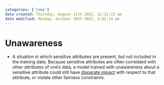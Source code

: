 ```yaml
---
categories: ['temp']
date created: Thursday, August 11th 2022, 12:32:23 am
date modified: Monday, October 10th 2022, 2:02:14 pm
---
```


# Unawareness
- A situation in which sensitive attributes are present, but not included in the training data. Because sensitive attributes are often correlated with other attributes of one’s data, a model trained with unawareness about a sensitive attribute could still have [disparate impact](Disparate%20Impact.qmd) with respect to that attribute, or violate other fairness constraints.



